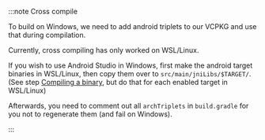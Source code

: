 :::note Cross compile

To build on Windows, we need to add android triplets to our VCPKG and use that during compilation.

Currently, cross compiling has only worked on WSL/Linux.

If you wish to use Android Studio in Windows, first make the android target binaries in WSL/Linux, then copy them over to `src/main/jniLibs/$TARGET/`. (See step [Compiling a binary](#Adding%20shared%20library), but do that for each enabled target in WSL/Linux)

Afterwards, you need to comment out all `archTriplets` in `build.gradle` for you not to regenerate them (and fail on Windows).

:::
